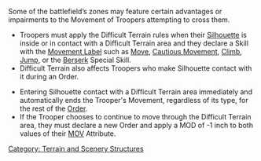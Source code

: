 {{section-terrain-and-scenery-section}}


{{n4only}}
{{n4list}}
Some of the battlefield’s zones may feature certain advantages or impairments to the Movement of Troopers attempting to cross them. 

{{skillbox |black| DIFFICULT TERRAIN | }}
{{requirements}}
* Troopers must apply the Difficult Terrain rules when their [[Silhouette contact|Silhouette]] is inside or in contact with a Difficult Terrain area and they declare a Skill with the [[Movement Label]] such as [[Move]], [[Cautious Movement]], [[Climb]], [[Jump]], or the [[Berserk]] Special Skill.
* Difficult Terrain also affects Troopers who make Silhouette contact with it during an Order.
{{effects}}
* Entering Silhouette contact with a Difficult Terrain area immediately and automatically ends the Trooper's Movement, regardless of its type, for the rest of the [[Order]].
* If the Trooper chooses to continue to move through the Difficult Terrain area, they must declare a new Order and apply a MOD of -1 inch to both values of their [[MOV]] Attribute.


{{n4end}}




[[Category: Terrain and Scenery Structures]]